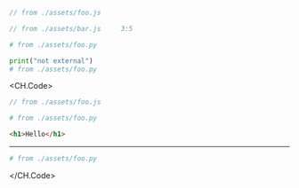 ```js foo.js
// from ./assets/foo.js
```

```js bar.js
// from ./assets/bar.js     3:5
```

```py foo.py
# from ./assets/foo.py
```

```py foo.py
print("not external")
# from ./assets/foo.py
```

<CH.Code>

```js foo.js
// from ./assets/foo.js
```

```py foo.py
# from ./assets/foo.py
```

```html index.html
<h1>Hello</h1>
```

---

```py another.py
# from ./assets/foo.py
```

</CH.Code>
